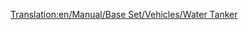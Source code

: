 [[Translation:en/Manual/Base Set/Vehicles/Water Tanker]]
{{hu/Navbox Vagonok}}
{{hu/Vagonok|Name=Vízszállító vagon
|Picture=[[File:en/Watertanker.png]]
|NormalCost=£1,166 ($2,332)
|NormalWeight=25 / 50 t
|NormalCapacity=25,000 liter víz
|MonoCost="
|MonoWeight=25 / 55 t
|MonoCapacity=30,000 liter víz
|MagCost="
|MagWeight=25 / 57 t
|MagCapacity=32,000 liter víz
|Description=Rakományához, a [[hu/Manual/Base Set/Economy/Víz|vízhez]] hasonlóan csak [[hu/Manual/Éghajlatok#Szubtrópusi|szubtrópusi]] éghajlaton elérhető.
}}